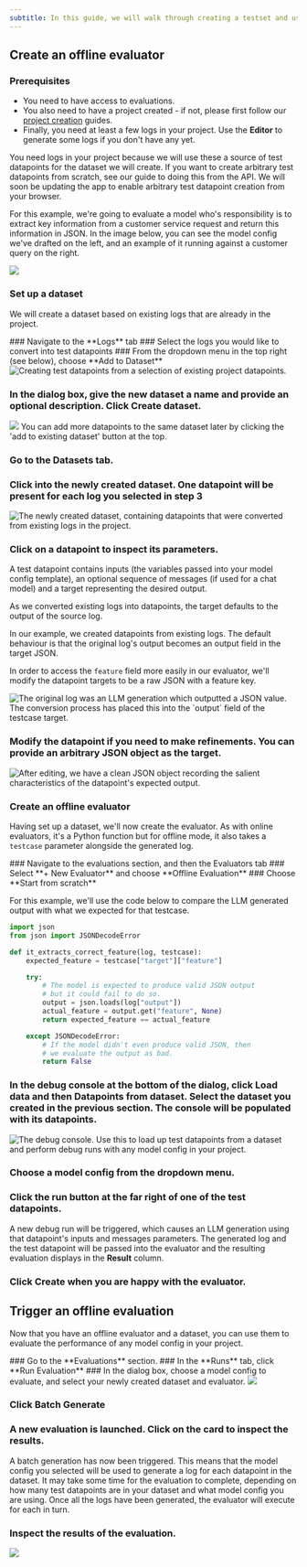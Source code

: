 ```yaml
---
subtitle: In this guide, we will walk through creating a testset and using it to run an offline evaluation.
---
```

## Create an offline evaluator

### Prerequisites

- You need to have access to evaluations.
- You also need to have a project created - if not, please first follow our [project creation](../create-project/from-playground) guides.
- Finally, you need at least a few logs in your project. Use the **Editor** to generate some logs if you don't have any yet.

<Info> 
You need logs in your project because we will use these a source of test datapoints for the dataset we will create. If you want to create arbitrary test datapoints from scratch, see our guide to doing this from the API. We will soon be updating the app to enable arbitrary test datapoint creation from your browser.
</Info>

For this example, we're going to evaluate a model who's responsibility is to extract key information from a customer service request and return this information in JSON. In the image below, you can see the model config we've drafted on the left, and an example of it running against a customer query on the right.

<img src="../../../assets/images/c5089ee-image.png" />

### Set up a dataset

We will create a dataset based on existing logs that are already in the project.

<Steps>
### Navigate to the **Logs** tab
### Select the logs you would like to convert into test datapoints
### From the dropdown menu in the top right (see below), choose **Add to Dataset**

<img src="../../../assets/images/e745699-image.png" alt="Creating test datapoints from a selection of existing project datapoints." />


### In the dialog box, give the new dataset a name and provide an optional description. Click **Create dataset**.

<img src="../../../assets/images/8e3461f-image.png" />

<Info> 
You can add more datapoints to the same dataset later by clicking the 'add to existing dataset' button at the top.
</Info>

### Go to the **Datasets** tab.
### Click into the newly created dataset. One datapoint will be present for each log you selected in step 3

<img src="../../../assets/images/861e590-image.png" alt="The newly created dataset, containing datapoints that were converted from existing logs in the project." />


### Click on a datapoint to inspect its parameters. 

<Tip> 
A test datapoint contains inputs (the variables passed into your model config template), an optional sequence of messages (if used for a chat model) and a target representing the desired output.

As we converted existing logs into datapoints, the target defaults to the output of the source log.
</Tip>

In our example, we created datapoints from existing logs. The default behaviour is that the original log's output becomes an output field in the target JSON. 

In order to access the `feature` field more easily in our evaluator, we'll modify the datapoint targets to be a raw JSON with a feature key.

<img src="../../../assets/images/4b6494f-image.png" alt="The original log was an LLM generation which outputted a JSON value. The conversion process has placed this into the `output` field of the testcase target." />


### Modify the datapoint if you need to make refinements. You can provide an arbitrary JSON object as the target.

<img src="../../../assets/images/963addc-image.png" alt="After editing, we have a clean JSON object recording the salient characteristics of the datapoint's expected output." />

</Steps>


### Create an offline evaluator

Having set up a dataset, we'll now create the evaluator. As with online evaluators, it's a Python function but for offline mode, it also takes a `testcase` parameter alongside the generated log.

<Steps>
### Navigate to the evaluations section, and then the Evaluators tab
### Select **+ New Evaluator** and choose **Offline Evaluation**
### Choose **Start from scratch**

For this example, we'll use the code below to compare the LLM generated output with what we expected for that testcase.

```python Python
import json
from json import JSONDecodeError

def it_extracts_correct_feature(log, testcase):
    expected_feature = testcase["target"]["feature"]

    try:
        # The model is expected to produce valid JSON output
        # but it could fail to do so.
        output = json.loads(log["output"])
        actual_feature = output.get("feature", None)
        return expected_feature == actual_feature

    except JSONDecodeError:
        # If the model didn't even produce valid JSON, then
        # we evaluate the output as bad.
        return False
```

### In the debug console at the bottom of the dialog, click **Load data** and then **Datapoints from dataset**. Select the dataset you created in the previous section. The console will be populated with its datapoints.

<img src="../../../assets/images/e3dd068-image.png" alt="The debug console. Use this to load up test datapoints from a dataset and perform debug runs with any model config in your project." />


### Choose a model config from the dropdown menu.
### Click the run button at the far right of one of the test datapoints. 

A new debug run will be triggered, which causes an LLM generation using that datapoint's inputs and messages parameters. The generated log and the test datapoint will be passed into the evaluator and the resulting evaluation displays in the **Result** column.

### Click **Create** when you are happy with the evaluator.

</Steps>

## Trigger an offline evaluation

Now that you have an offline evaluator and a dataset, you can use them to evaluate the performance of any model config in your project.

<Steps>
### Go to the **Evaluations** section.
### In the **Runs** tab, click **Run Evaluation**
### In the dialog box, choose a model config to evaluate, and select your newly created dataset and evaluator.

<img src="../../../assets/images/d08b4d8-image.png" />

### Click **Batch Generate**
### A new evaluation is launched. Click on the card to inspect the results. 

A batch generation has now been triggered. This means that the model config you selected will be used to generate a log for each datapoint in the dataset. It may take some time for the evaluation to complete, depending on how many test datapoints are in your dataset and what model config you are using. Once all the logs have been generated, the evaluator will execute for each in turn.

### Inspect the results of the evaluation.

<img src="../../../assets/images/5d29d19-image.png" />

</Steps>